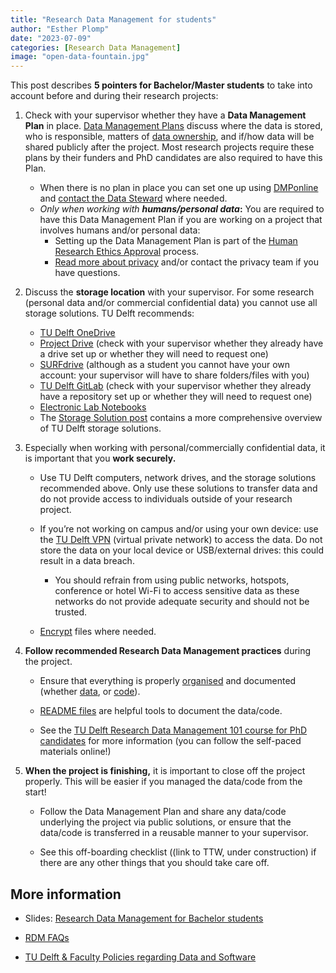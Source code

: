 ```yaml
---
title: "Research Data Management for students"
author: "Esther Plomp"
date: "2023-07-09"
categories: [Research Data Management]
image: "open-data-fountain.jpg"
---
```


This post describes **5 pointers for Bachelor/Master students** to take into account before and during their research projects:

1.  Check with your supervisor whether they have a **Data Management Plan** in place. [Data Management Plans](https://estherplomp.github.io/TNW-OS-support/posts/DMP-templates/) discuss where the data is stored, who is responsible, matters of [data ownership](https://www.tudelft.nl/en/library/research-data-management/r/plan/data-ownership/), and if/how data will be shared publicly after the project. Most research projects require these plans by their funders and PhD candidates are also required to have this Plan.

    -   When there is no plan in place you can set one up using [DMPonline](https://dmponline.tudelft.nl/) and [contact the Data Steward](https://www.tudelft.nl/library/research-data-management/r/support/data-stewardship/contact) where needed.
    -   *Only when working with **humans/personal data*****:** You are required to have this Data Management Plan if you are working on a project that involves humans and/or personal data:
        -   Setting up the Data Management Plan is part of the [Human Research Ethics Approval](https://www.tudelft.nl/over-tu-delft/strategie/integriteitsbeleid/human-research-ethics/hrec-approval-1-application) process.
        -   [Read more about privacy](https://www.tudelft.nl/en/privacy-security/privacy) and/or contact the privacy team if you have questions.

2.  Discuss the **storage location** with your supervisor. For some research (personal data and/or commercial confidential data) you cannot use all storage solutions. TU Delft recommends:

    -   [TU Delft OneDrive](https://www.tudelft.nl/en/it-manuals/office-365/)
    -   [Project Drive](https://estherplomp.github.io/TNW-OS-support/posts/storage-solutions/#project-drive) (check with your supervisor whether they already have a drive set up or whether they will need to request one)
    -   [SURFdrive](http://surfdrive.surf.nl/) (although as a student you cannot have your own account: your supervisor will have to share folders/files with you)
    -   [TU Delft GitLab](https://gitlab.tudelft.nl) (check with your supervisor whether they already have a repository set up or whether they will need to request one)
    -   [Electronic Lab Notebooks](https://www.tudelft.nl/en/library/research-data-management/r/manage/electronic-lab-notebook)
    -   The [Storage Solution post](https://estherplomp.github.io/TNW-OS-support/posts/storage-solutions/) contains a more comprehensive overview of TU Delft storage solutions.

3.  Especially when working with personal/commercially confidential data, it is important that you **work securely.**

    -   Use TU Delft computers, network drives, and the storage solutions recommended above. Only use these solutions to transfer data and do not provide access to individuals outside of your research project.

    -   If you're not working on campus and/or using your own device: use the [TU Delft VPN](https://www.tudelft.nl/studenten/ict/ict-voorzieningen/vpn) (virtual private network) to access the data. Do not store the data on your local device or USB/external drives: this could result in a data breach.

        -   You should refrain from using public networks, hotspots, conference or hotel Wi-Fi to access sensitive data as these networks do not provide adequate security and should not be trusted.

    -   [Encrypt](https://estherplomp.github.io/TNW-OS-support/posts/Encryption/index.html) files where needed.

4.  **Follow recommended Research Data Management practices** during the project.

    -   Ensure that everything is properly [organised](https://estherplomp.github.io/TNW-OS-support/posts/data-organisation/) and documented (whether [data](https://estherplomp.github.io/TNW-OS-support/posts/data-documentation/), or [code](https://estherplomp.github.io/TNW-OS-support/posts/software-documentation/)).

    -   [README files](https://estherplomp.github.io/TNW-OS-support/posts/readme/) are helpful tools to document the data/code.

    -   See the [TU Delft Research Data Management 101 course for PhD candidates](https://tu-delft-library.github.io/rdm101-book/intro.html) for more information (you can follow the self-paced materials online!)

5.  **When the project is finishing,** it is important to close off the project properly. This will be easier if you managed the data/code from the start!

    -   Follow the Data Management Plan and share any data/code underlying the project via public solutions, or ensure that the data/code is transferred in a reusable manner to your supervisor.

    -   See this off-boarding checklist ((link to TTW, under construction) if there are any other things that you should take care off.

## More information

-   Slides: [Research Data Management for Bachelor students](https://doi.org/10.5281/zenodo.6477901)

-   [RDM FAQs](https://www.tudelft.nl/en/library/research-data-management/r/buttons/faqs/)

-   [TU Delft & Faculty Policies regarding Data and Software](https://www.tudelft.nl/en/library/research-data-management/r/policies/tu-delft-faculty-policies/)
